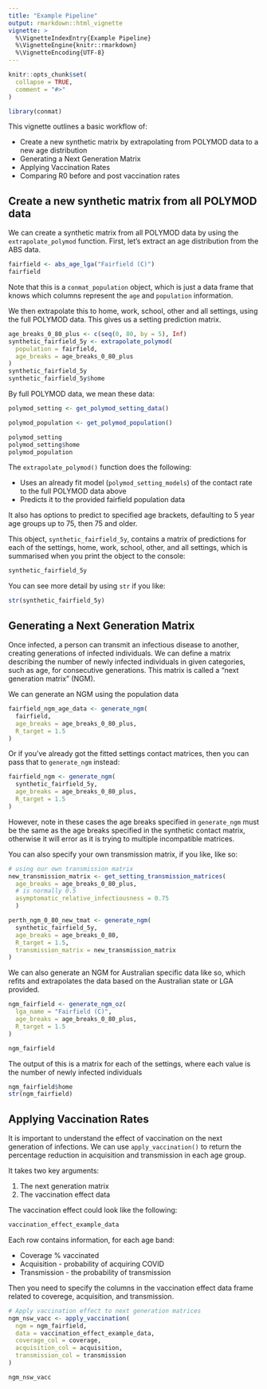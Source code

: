 ```yaml
---
title: "Example Pipeline"
output: rmarkdown::html_vignette
vignette: >
  %\VignetteIndexEntry{Example Pipeline}
  %\VignetteEngine{knitr::rmarkdown}
  %\VignetteEncoding{UTF-8}
---
```


```r
knitr::opts_chunk$set(
  collapse = TRUE,
  comment = "#>"
)
```

```r
library(conmat)
```

This vignette outlines a basic workflow of:

* Create a new synthetic matrix by extrapolating from POLYMOD data to a new age distribution
* Generating a Next Generation Matrix
* Applying Vaccination Rates
* Comparing R0 before and post vaccination rates

## Create a new synthetic matrix from all POLYMOD data

We can create a synthetic matrix from all POLYMOD data by using the `extrapolate_polymod` function. First, let's extract an age distribution from the ABS data.

```r
fairfield <- abs_age_lga("Fairfield (C)")
fairfield
```

Note that this is a `conmat_population` object, which is just a data frame that knows which columns represent the `age` and `population` information.

We then extrapolate this to home, work, school, other and all settings, using the full POLYMOD data. This gives us a setting prediction matrix.

```r
age_breaks_0_80_plus <- c(seq(0, 80, by = 5), Inf)
synthetic_fairfield_5y <- extrapolate_polymod(
  population = fairfield,
  age_breaks = age_breaks_0_80_plus
)
synthetic_fairfield_5y
synthetic_fairfield_5y$home
```

By full POLYMOD data, we mean these data:

```r
polymod_setting <- get_polymod_setting_data()

polymod_population <- get_polymod_population()

polymod_setting
polymod_setting$home
polymod_population
```

The `extrapolate_polymod()` function does the following:

* Uses an already fit model (`polymod_setting_models`) of the contact rate to the full POLYMOD data above
* Predicts it to the provided fairfield population data

It also has options to predict to specified age brackets, defaulting to 5 year age groups up to 75, then 75 and older.

This object, `synthetic_fairfield_5y`, contains a matrix of predictions for each of the settings, home, work, school, other, and all settings, which is summarised when you print the object to the console:

```r
synthetic_fairfield_5y
```

You can see more detail by using `str` if you like:

```r
str(synthetic_fairfield_5y)
```

## Generating a Next Generation Matrix

Once infected, a person can transmit an infectious disease to another, creating generations of infected individuals. We can define a matrix describing the number of newly infected individuals in given categories, such as age, for consecutive generations. This matrix is called a "next generation matrix" (NGM).

We can generate an NGM using the population data

```r
fairfield_ngm_age_data <- generate_ngm(
  fairfield,
  age_breaks = age_breaks_0_80_plus,
  R_target = 1.5
)
```

Or if you've already got the fitted settings contact matrices, then you can pass that to `generate_ngm` instead:

```r
fairfield_ngm <- generate_ngm(
  synthetic_fairfield_5y,
  age_breaks = age_breaks_0_80_plus,
  R_target = 1.5
)
```

However, note in these cases the age breaks specified in `generate_ngm` must be the same as the age breaks specified in the synthetic contact matrix, otherwise it will error as it is trying to multiple incompatible matrices.

You can also specify your own transmission matrix, if you like, like so:

```r
# using our own transmission matrix
new_transmission_matrix <- get_setting_transmission_matrices(
  age_breaks = age_breaks_0_80_plus,
  # is normally 0.5
  asymptomatic_relative_infectiousness = 0.75
  )

perth_ngm_0_80_new_tmat <- generate_ngm(
  synthetic_fairfield_5y,
  age_breaks = age_breaks_0_80,
  R_target = 1.5,
  transmission_matrix = new_transmission_matrix
)
```


We can also generate an NGM for Australian specific data like so, which refits and extrapolates the data based on the Australian state or LGA provided.

```r
ngm_fairfield <- generate_ngm_oz(
  lga_name = "Fairfield (C)",
  age_breaks = age_breaks_0_80_plus,
  R_target = 1.5
)

ngm_fairfield
```

The output of this is a matrix for each of the settings, where each value is the number of newly infected individuals

```r
ngm_fairfield$home
str(ngm_fairfield)
```


## Applying Vaccination Rates

It is important to understand the effect of vaccination on the next
generation of infections. We can use `apply_vaccination()` to return the percentage reduction in acquisition and transmission in each age group. 

It takes two key arguments:

1. The next generation matrix
2. The vaccination effect data

The vaccination effect could look like the following:

```r
vaccination_effect_example_data
```

Each row contains information, for each age band:

* Coverage % vaccinated
* Acquisition - probability of acquiring COVID
* Transmission - the probability of transmission

Then you need to specify the columns in the vaccination effect data frame related to coverege, acquisition, and transmission.

```r
# Apply vaccination effect to next generation matrices
ngm_nsw_vacc <- apply_vaccination(
  ngm = ngm_fairfield,
  data = vaccination_effect_example_data,
  coverage_col = coverage,
  acquisition_col = acquisition,
  transmission_col = transmission
)

ngm_nsw_vacc
```

<!-- ## Comparing R0 before and post vaccination rates -->


<!-- ## A note on transmission matrices -->

<!-- The initial phase of COVID-19 pandemic saw a significant age dependence in the distribution of confirmed cases with fewer confirmed cases among children. This might have been a result of younger ages being less susceptible to infection and/or less likely to exhibit clinical signs when infected [ [Davies et al](https://www.nature.com/articles/s41591-020-0962-9)] . A population's clinical fraction and age-varying susceptibility to infection both profoundly influence the likelihood that an infectious agent would spread there. This likelihood that an infectious agent would spread from an infected source to a new susceptible host and infect the host is known as transmission probability. -->

<!-- The age and setting specific relative per-contact transmission probability matrices when combined with contact matrices could be used to produce the setting-specific relative next generation matrices (NGMs) which is used to obtain the distribution of numbers of new cases in each generation of infection from any arbitrary initial number of introduced infections. Conmat creates these age and setting specific relative per-contact transmission probability matrices through `get_setting_transmission_matrices()` by making use of clinical fraction and relative susceptibility parameters from Davies et al available through `davies_age_extended`.  -->
